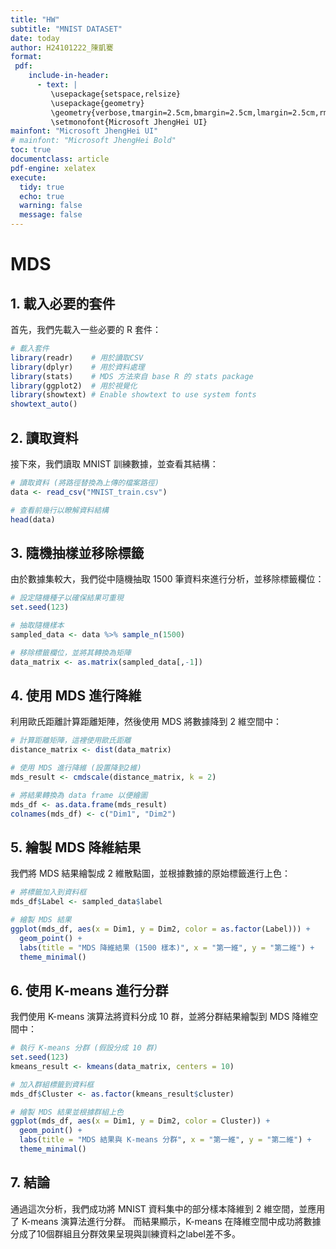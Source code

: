 ---
title: "HW"
subtitle: "MNIST DATASET"
date: today
author: H24101222_陳凱騫
format:
 pdf:
    include-in-header:
      - text: |
         \usepackage{setspace,relsize}
         \usepackage{geometry}
         \geometry{verbose,tmargin=2.5cm,bmargin=2.5cm,lmargin=2.5cm,rmargin=2.5cm}
         \setmonofont{Microsoft JhengHei UI}  
mainfont: "Microsoft JhengHei UI"
# mainfont: "Microsoft JhengHei Bold"
toc: true
documentclass: article
pdf-engine: xelatex
execute:
  tidy: true
  echo: true
  warning: false
  message: false
---
# MDS

## 1. 載入必要的套件

首先，我們先載入一些必要的 R 套件：

```{r}
# 載入套件
library(readr)    # 用於讀取CSV
library(dplyr)    # 用於資料處理
library(stats)    # MDS 方法來自 base R 的 stats package
library(ggplot2)  # 用於視覺化
library(showtext) # Enable showtext to use system fonts
showtext_auto()
```

## 2. 讀取資料

接下來，我們讀取 MNIST 訓練數據，並查看其結構：

```{r}
# 讀取資料 (將路徑替換為上傳的檔案路徑)
data <- read_csv("MNIST_train.csv")

# 查看前幾行以瞭解資料結構
head(data)
```

## 3. 隨機抽樣並移除標籤

由於數據集較大，我們從中隨機抽取 1500 筆資料來進行分析，並移除標籤欄位：

```{r}
# 設定隨機種子以確保結果可重現
set.seed(123)

# 抽取隨機樣本
sampled_data <- data %>% sample_n(1500)

# 移除標籤欄位，並將其轉換為矩陣
data_matrix <- as.matrix(sampled_data[,-1])
```

## 4. 使用 MDS 進行降維

利用歐氏距離計算距離矩陣，然後使用 MDS 將數據降到 2 維空間中：

```{r}
# 計算距離矩陣，這裡使用歐氏距離
distance_matrix <- dist(data_matrix)

# 使用 MDS 進行降維 (設置降到2維)
mds_result <- cmdscale(distance_matrix, k = 2)

# 將結果轉換為 data frame 以便繪圖
mds_df <- as.data.frame(mds_result)
colnames(mds_df) <- c("Dim1", "Dim2")
```

## 5. 繪製 MDS 降維結果

我們將 MDS 結果繪製成 2 維散點圖，並根據數據的原始標籤進行上色：

```{r}
# 將標籤加入到資料框
mds_df$Label <- sampled_data$label

# 繪製 MDS 結果
ggplot(mds_df, aes(x = Dim1, y = Dim2, color = as.factor(Label))) +
  geom_point() +
  labs(title = "MDS 降維結果 (1500 樣本)", x = "第一維", y = "第二維") +
  theme_minimal()
```

## 6. 使用 K-means 進行分群

我們使用 K-means 演算法將資料分成 10 群，並將分群結果繪製到 MDS 降維空間中：

```{r}
# 執行 K-means 分群 (假設分成 10 群)
set.seed(123)
kmeans_result <- kmeans(data_matrix, centers = 10)

# 加入群組標籤到資料框
mds_df$Cluster <- as.factor(kmeans_result$cluster)

# 繪製 MDS 結果並根據群組上色
ggplot(mds_df, aes(x = Dim1, y = Dim2, color = Cluster)) +
  geom_point() +
  labs(title = "MDS 結果與 K-means 分群", x = "第一維", y = "第二維") +
  theme_minimal()
```

## 7. 結論

通過這次分析，我們成功將 MNIST 資料集中的部分樣本降維到 2 維空間，並應用了 K-means 演算法進行分群。
而結果顯示，K-means 在降維空間中成功將數據分成了10個群組且分群效果呈現與訓練資料之label差不多。
